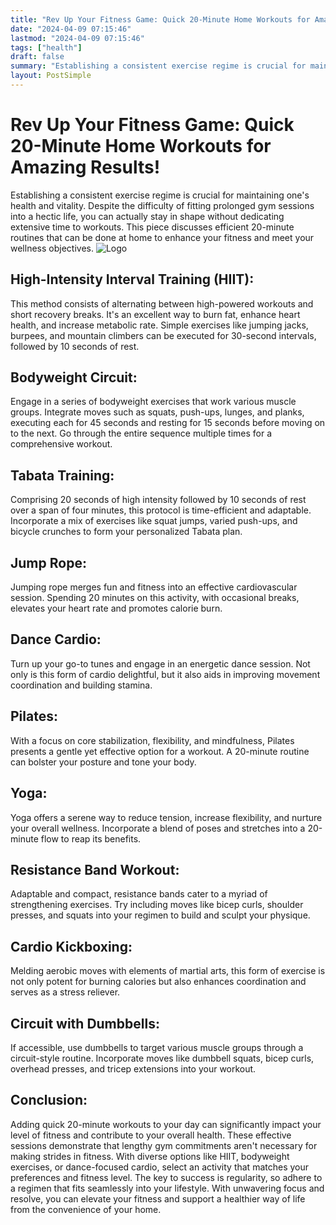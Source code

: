 ```yaml
---
title: "Rev Up Your Fitness Game: Quick 20-Minute Home Workouts for Amazing Results!"
date: "2024-04-09 07:15:46"
lastmod: "2024-04-09 07:15:46"
tags: ["health"]
draft: false
summary: "Establishing a consistent exercise regime is crucial for maintaining one's health and vitality. Despite the difficulty of fitting prolonged gym sessions into a hectic life, you can actually stay in shape without dedicating extensive time to workouts. This piece discusses efficient 20-minute routines that can be done at home to enhance your fitness and meet your wellness objectives."
layout: PostSimple
---
```

# Rev Up Your Fitness Game: Quick 20-Minute Home Workouts for Amazing Results!
Establishing a consistent exercise regime is crucial for maintaining one's health and vitality. Despite the difficulty of fitting prolonged gym sessions into a hectic life, you can actually stay in shape without dedicating extensive time to workouts. This piece discusses efficient 20-minute routines that can be done at home to enhance your fitness and meet your wellness objectives.
<img alt="Logo" src="https://cdn.seniorsselection.com/src_image/3eaab3b2967c44ef814155b0ed9b771a.webp"/>
## High-Intensity Interval Training (HIIT):
This method consists of alternating between high-powered workouts and short recovery breaks. It's an excellent way to burn fat, enhance heart health, and increase metabolic rate. Simple exercises like jumping jacks, burpees, and mountain climbers can be executed for 30-second intervals, followed by 10 seconds of rest.
## Bodyweight Circuit:
Engage in a series of bodyweight exercises that work various muscle groups. Integrate moves such as squats, push-ups, lunges, and planks, executing each for 45 seconds and resting for 15 seconds before moving on to the next. Go through the entire sequence multiple times for a comprehensive workout.
## Tabata Training:
Comprising 20 seconds of high intensity followed by 10 seconds of rest over a span of four minutes, this protocol is time-efficient and adaptable. Incorporate a mix of exercises like squat jumps, varied push-ups, and bicycle crunches to form your personalized Tabata plan.
## Jump Rope:
Jumping rope merges fun and fitness into an effective cardiovascular session. Spending 20 minutes on this activity, with occasional breaks, elevates your heart rate and promotes calorie burn.
## Dance Cardio:
Turn up your go-to tunes and engage in an energetic dance session. Not only is this form of cardio delightful, but it also aids in improving movement coordination and building stamina.
## Pilates:
With a focus on core stabilization, flexibility, and mindfulness, Pilates presents a gentle yet effective option for a workout. A 20-minute routine can bolster your posture and tone your body.
## Yoga:
Yoga offers a serene way to reduce tension, increase flexibility, and nurture your overall wellness. Incorporate a blend of poses and stretches into a 20-minute flow to reap its benefits.
## Resistance Band Workout:
Adaptable and compact, resistance bands cater to a myriad of strengthening exercises. Try including moves like bicep curls, shoulder presses, and squats into your regimen to build and sculpt your physique.
## Cardio Kickboxing:
Melding aerobic moves with elements of martial arts, this form of exercise is not only potent for burning calories but also enhances coordination and serves as a stress reliever.
## Circuit with Dumbbells:
If accessible, use dumbbells to target various muscle groups through a circuit-style routine. Incorporate moves like dumbbell squats, bicep curls, overhead presses, and tricep extensions into your workout.
## Conclusion:
Adding quick 20-minute workouts to your day can significantly impact your level of fitness and contribute to your overall health. These effective sessions demonstrate that lengthy gym commitments aren't necessary for making strides in fitness. With diverse options like HIIT, bodyweight exercises, or dance-focused cardio, select an activity that matches your preferences and fitness level. The key to success is regularity, so adhere to a regimen that fits seamlessly into your lifestyle. With unwavering focus and resolve, you can elevate your fitness and support a healthier way of life from the convenience of your home.
        